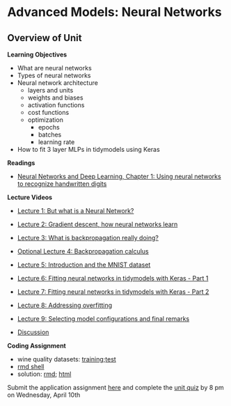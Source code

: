 # Advanced Models: Neural Networks


## Overview of Unit

**Learning Objectives**

* What are neural networks
* Types of neural networks
* Neural network architecture
  * layers and units
  * weights and biases
  * activation functions
  * cost functions
  * optimization
    * epochs
    * batches
    * learning rate
* How to fit 3 layer MLPs in tidymodels using Keras

**Readings**

* [Neural Networks and Deep Learning, Chapter 1: Using neural networks to recognize handwritten digits](http://neuralnetworksanddeeplearning.com/chap1.html)

**Lecture Videos**

* [Lecture 1: But what is a Neural Network?]()
* [Lecture 2: Gradient descent, how neural networks learn]()
* [Lecture 3: What is backpropagation really doing?]()
* [Optional Lecture 4: Backpropagation calculus]()
* [Lecture 5: Introduction and the MNIST dataset]()
* [Lecture 6: Fitting neural networks in tidymodels with Keras - Part 1]()
* [Lecture 7: Fitting neural networks in tidymodels with Keras - Part 2]()
* [Lecture 8: Addressing overfitting]()
* [Lecture 9: Selecting model configurations and final remarks]()

* [Discussion]()

**Coding Assignment**

* wine quality datasets:  [training](homework/unit_11/wine_quality_trn.csv);[test](homework/unit_11/wine_quality_test.csv)
* [rmd shell](homework/unit_11/hw_unit_11_neural_nets.Rmd)
* solution: [rmd](); [html]()


 Submit the application assignment [here](https://canvas.wisc.edu/courses/395546/assignments/2187685) and complete the [unit quiz](https://canvas.wisc.edu/courses/395546/quizzes/514045) by 8 pm on Wednesday, April 10th
 

